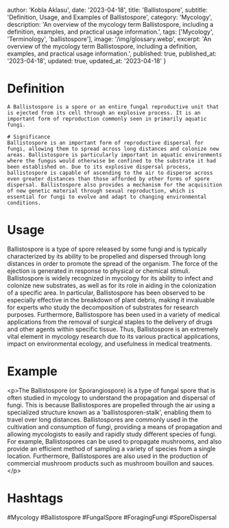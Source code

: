 
  author: 'Kobla Aklasu',
  date: '2023-04-18',
  title: 'Ballistospore',
  subtitle: 'Definition, Usage, and Examples of Ballistospore',
  category: 'Mycology',
  description: 'An overview of the mycology term Ballistospore, including a definition, examples, and practical usage information.',
  tags: ['Mycology', 'Terminology', 'ballistospore'],
  image: '/img/glossary.webp',
  excerpt: 'An overview of the mycology term Ballistospore, including a definition, examples, and practical usage information.',
  published: true,
  published_at: '2023-04-18',
  updated: true,
  updated_at: '2023-04-18'
}




# Definition
    A Ballistospore is a spore or an entire fungal reproductive unit that is ejected from its cell through an explosive process. It is an important form of reproduction commonly seen in primarily aquatic fungi.
    
    # Significance
    Ballistospore is an important form of reproductive dispersal for fungi, allowing them to spread across long distances and colonize new areas. Ballistospore is particularly important in aquatic environments where the fungus would otherwise be confined to the substrate it had been established on. Due to its explosive dispersal process, ballistospore is capable of ascending to the air to disperse across even greater distances than those afforded by other forms of spore dispersal. Ballistospore also provides a mechanism for the acquisition of new genetic material through sexual reproduction, which is essential for fungi to evolve and adapt to changing environmental conditions.

# Usage

Ballistospore is a type of spore released by some fungi and is typically characterized by its ability to be propelled and dispersed through long distances in order to promote the spread of the organism. The force of the ejection is generated in response to physical or chemical stimuli. Ballistospore is widely recognized in mycology for its ability to infect and colonize new substrates, as well as for its role in aiding in the colonization of a specific area. In particular, Ballistospore has been observed to be especially effective in the breakdown of plant debris, making it invaluable for experts who study the decomposition of substrates for research purposes. Furthermore, Ballistospore has been used in a variety of medical applications from the removal of surgical staples to the delivery of drugs and other agents within specific tissue. Thus, Ballistospore is an extremely vital element in mycology research due to its various practical applications, impact on environmental ecology, and usefulness in medical treatments.

# Example

&lt;p&gt;The Ballistospore (or Sporangiospore) is a type of fungal spore that is often studied in mycology to understand the propagation and dispersal of fungi. This is because Ballistospores are propelled through the air using a specialized structure known as a 'ballistosporen-stalk', enabling them to travel over long distances. Ballistospores are commonly used in the cultivation and consumption of fungi, providing a means of propagation and allowing mycologists to easily and rapidly study different species of fungi. For example, Ballistospores can be used to propagate mushrooms, and also provide an efficient method of sampling a variety of species from a single location. Furthermore, Ballistospores are also used in the production of commercial mushroom products such as mushroom bouillon and sauces.&lt;/p&gt;

# Hashtags

#Mycology #Ballistospore #FungalSpore #ForagingFungi #SporeDispersal

